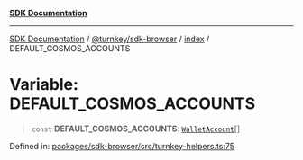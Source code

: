 [**SDK Documentation**](../../../../README.mdx)

***

[SDK Documentation](../../../../packages.mdx) / [@turnkey/sdk-browser](../../README.mdx) / [index](../README.mdx) / DEFAULT\_COSMOS\_ACCOUNTS

# Variable: DEFAULT\_COSMOS\_ACCOUNTS

> `const` **DEFAULT\_COSMOS\_ACCOUNTS**: [`WalletAccount`](../interfaces/WalletAccount.mdx)[]

Defined in: [packages/sdk-browser/src/turnkey-helpers.ts:75](https://github.com/tkhq/sdk/blob/3a88af7d1d927c6022706911d6af0f92f1440e00/packages/sdk-browser/src/turnkey-helpers.ts#L75)
